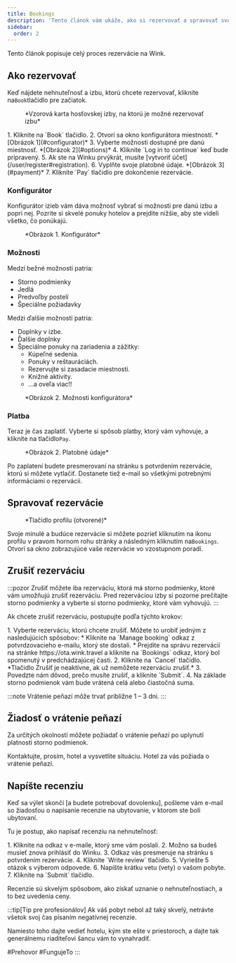 ```yaml
---
title: Bookings
description: 'Tento článok vám ukáže, ako si rezervovať a spravovať svoje rezervácie na Wink'
sidebar:
  order: 2
---
```


Tento článok popisuje celý proces rezervácie na Wink.

## Ako rezervovať

Keď nájdete nehnuteľnosť a izbu, ktorú chcete rezervovať, kliknite na`Book`tlačidlo pre začiatok.

<figure>
  <CloudinaryImage width="350" height="819" resize="scale" quality="best" alt="Karta hosťovskej izby, ktorú si môžete rezervovať" src="academy/guest-room-card" errorImage="noimage_opaque_nyrtl0.png" />

  <figcaption>*Vzorová karta hosťovskej izby, na ktorú je možné rezervovať izbu*</figcaption>
</figure>


<Steps>
  1. Kliknite na `Book` tlačidlo.
  2. Otvorí sa okno konfigurátora miestností. *[Obrázok 1](#configurator)*
  3. Vyberte možnosti dostupné pre danú miestnosť. *[Obrázok 2](#options)*
  4. Kliknite `Log in to continue` keď bude pripravený.
  5. Ak ste na Winku prvýkrát, musíte [vytvoriť účet](/user/register#registration).
  6. Vyplňte svoje platobné údaje. *[Obrázok 3](#payment)*
  7. Kliknite `Pay` tlačidlo pre dokončenie rezervácie.
</Steps>


### Konfigurátor

Konfigurátor izieb vám dáva možnosť vybrať si možnosti pre danú izbu a popri nej.
Pozrite si skvelé ponuky hotelov a prejdite nižšie, aby ste videli všetko, čo ponúkajú.

<figure>
  <CloudinaryImage width="700" height="1176" resize="scale" quality="best" alt="Konfigurátor izieb" src="academy/room-configurator-1" errorImage="noimage_opaque_nyrtl0.png" />

  <figcaption>*Obrázok 1. Konfigurátor*</figcaption>
</figure>


### Možnosti

Medzi bežné možnosti patria:

* Storno podmienky
* Jedlá
* Predvoľby postelí
* Špeciálne požiadavky

Medzi ďalšie možnosti patria:

* Doplnky v izbe.
* Ďalšie doplnky
* Špeciálne ponuky na zariadenia a zážitky:
  * Kúpeľné sedenia.
  * Ponuky v reštauráciách.
  * Rezervujte si zasadacie miestnosti.
  * Knižné aktivity.
  * ...a oveľa viac!!

<figure>
  <CloudinaryImage width="700" height="1176" resize="scale" quality="best" alt="Konfigurátor izieb" src="academy/room-configurator-2" errorImage="noimage_opaque_nyrtl0.png" />

  <figcaption>*Obrázok 2. Možnosti konfigurátora*</figcaption>
</figure>


### Platba

Teraz je čas zaplatiť. Vyberte si spôsob platby, ktorý vám vyhovuje, a kliknite na tlačidlo`Pay`.

<figure>
  <CloudinaryImage width="700" height="1141" resize="scale" quality="best" alt="Platobné údaje" src="academy/payment-modal" errorImage="noimage_opaque_nyrtl0.png" />

  <figcaption>*Obrázok 2. Platobné údaje*</figcaption>
</figure>


Po zaplatení budete presmerovaní na stránku s potvrdením rezervácie, ktorú si môžete vytlačiť.
Dostanete tiež e-mail so všetkými potrebnými informáciami o rezervácii.

## Spravovať rezervácie

<figure>
  <CloudinaryImage width="350" height="404" resize="scale" quality="best" alt="Tlačidlo účtu po overení" src="academy/account-button-auth-open" errorImage="noimage_opaque_nyrtl0.png" />

  <figcaption>*Tlačidlo profilu (otvorené)*</figcaption>
</figure>


Svoje minulé a budúce rezervácie si môžete pozrieť kliknutím na ikonu profilu v pravom hornom rohu stránky a následným kliknutím na`Bookings`.
Otvorí sa okno zobrazujúce vaše rezervácie vo vzostupnom poradí.

## Zrušiť rezerváciu

:::pozor
Zrušiť môžete iba rezerváciu, ktorá má storno podmienky, ktoré vám umožňujú zrušiť rezerváciu. Pred rezerváciou izby si pozorne prečítajte storno podmienky a vyberte si storno podmienky, ktoré vám vyhovujú. :::

Ak chcete zrušiť rezerváciu, postupujte podľa týchto krokov:

<Steps>
  1. Vyberte rezerváciu, ktorú chcete zrušiť. Môžete to urobiť jedným z nasledujúcich spôsobov:
     * Kliknite na `Manage booking` odkaz z potvrdzovacieho e-mailu, ktorý ste dostali.
     * Prejdite na správu rezervácií na stránke https://ota.wink.travel a kliknite na `Bookings` odkaz, ktorý bol spomenutý v predchádzajúcej časti.
  2. Kliknite na `Cancel` tlačidlo. *Tlačidlo Zrušiť je neaktívne, ak už nemôžete rezerváciu zrušiť.*
  3. Povedzte nám dôvod, prečo musíte zrušiť, a kliknite `Submit`.
  4. Na základe storno podmienok vám bude vrátená celá alebo čiastočná suma.
</Steps>


:::note
Vrátenie peňazí môže trvať približne 1 – 3 dni.
:::

## Žiadosť o vrátenie peňazí

Za určitých okolností môžete požiadať o vrátenie peňazí po uplynutí platnosti storno podmienok.

Kontaktujte, prosím, hotel a vysvetlite situáciu. Hotel za vás požiada o vrátenie peňazí.

## Napíšte recenziu

Keď sa výlet skončí \[a budete potrebovať dovolenku], pošleme vám e-mail so žiadosťou o napísanie recenzie na ubytovanie, v ktorom ste boli ubytovaní.

Tu je postup, ako napísať recenziu na nehnuteľnosť:

<Steps>
  1. Kliknite na odkaz v e-maile, ktorý sme vám poslali.
  2. Možno sa budeš musieť znova prihlásiť do Winku.
  3. Odkaz vás presmeruje na stránku s potvrdením rezervácie.
  4. Kliknite `Write review` tlačidlo.
  5. Vyriešte 5 otázok s výberom odpovede.
  6. Napíšte krátku vetu (vety) o vašom pobyte.
  7. Kliknite na `Submit` tlačidlo.
</Steps>


Recenzie sú skvelým spôsobom, ako získať uznanie o nehnuteľnostiach, a to bez uvedenia ceny.

:::tip\[Tip pre profesionálov]
Ak váš pobyt nebol až taký skvelý, netrávte všetok svoj čas písaním negatívnej recenzie.

Namiesto toho dajte vedieť hotelu, kým ste ešte v priestoroch, a dajte tak generálnemu riaditeľovi šancu vám to vynahradiť.

\#Prehovor #FungujeTo
:::

